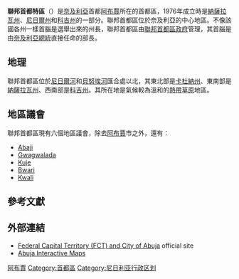 {{Infobox settlement
<!-- See Template:Infobox settlement for additional fields and descriptions -->
| name                    = 聯邦首都區
| official_name           =
| type                    = [[奈及利亞行政區劃|區]]
| image_skyline           =
| image_alt               =
| image_caption           =
| image_flag              =
| flag_alt                = Flag of Federal Capital Territory
| image_seal              = NG-FC.jpg
| seal_size               = frameless
| seal_alt                = Seal of Federal Capital Territory
| nickname                = Centre of Unity
| image_map               = Nigeria Federal Capital Territory map.png
| map_alt                 =
| map_caption             = 在奈及利亞的位置
| latd  = 8|latm  =  50|latNS  = N
| longd =  7|longm =  10|longEW = E
| coor_pinpoint           =
| coordinates_type        = region:NG_type:adm1st
| coordinates_display     = inline,title
| coordinates_footnotes   =
| coordinates_region      = NG
| subdivision_type        = [[國家|國家]]
| subdivision_name        = {{flag|Nigeria}}
| established_title       =          成立於
| established_date        = 1976年2月3日
| seat_type               =       首府
| seat                    = [[阿布賈|阿布賈]]
| government_footnotes    =
| leader_party            = [[人民民主黨_(奈及利亞)|PDP]]
| leader_title            = Minister
| leader_name             = [[巴拉·穆罕默德|巴拉·穆罕默德]]
| leader_title1           = <!-- [[Senate_of_Nigeria|Senators]] -->
| leader_name1            =
| leader_title2           = <!-- [[Nigerian_House_of_Representatives|Representatives]] -->
| leader_name2            =
| unit_pref               = Metric<!-- or US or UK -->
| area_footnotes          =
| area_total_km2          = 7315
| area_rank               =
| area_note               =
| elevation_footnotes     =
| elevation_m             =
| population_footnotes    = {{ref|prelim|1}}
| population_total        = 2,238,800
| population_as_of        = 2011年人口预计
| population_est          =
| pop_est_as_of           =
| population_rank         =
| population_density_km2  = auto
| population_note         =
| demographics_type1      = [[按國內生產總值劃分的奈及利亞各州|GDP (PPP)]]
| demographics1_footnotes =
| demographics1_title1    = 年份
| demographics1_info1     = 2007
| demographics1_title2    = 總
| demographics1_info2     = $50.1億<ref name="C-GIDD GDP">{{cite web|url=http://www.cgidd.com|publisher=Canback Dangel|title=C-GIDD (Canback Global Income Distribution Database)|accessdate=2008-08-20|archive-date=2012-03-11|archive-url=https://www.webcitation.org/665kvq69j?url=http://www.cgidd.com/|dead-url=no}}</ref>
| demographics1_title3    = 人均
| demographics1_info3     = $3,285<ref name="C-GIDD GDP" />
| timezone1               = [[西非時間|WAT]]
| utc_offset1             = +1
| postal_code_type        =
| postal_code             =
| area_code_type          =
| area_code               =
| iso_code                = [[ISO_3166-2:NG|NG-FC]]
| website                 = [https://web.archive.org/web/20060509165241/http://www.fct.gov.ng/ fct.gov.ng]
| footnotes               = {{note|prelim|1}} Preliminary results
}}

'''聯邦首都特區'''（{{lang-en|'''Federal Capital Territory'''}}）是[[奈及利亞|奈及利亞]]首都[[阿布賈|阿布賈]]所在的首都區，1976年成立時是[[納薩拉瓦州|納薩拉瓦州]]、[[尼日爾州|尼日爾州]]和[[科吉州|科吉州]]的一部分。聯邦首都區位於奈及利亞的中心地區。不像該國各州一樣首腦是選舉出來的州長，聯邦首都區由[[聯邦首都區政府|聯邦首都區政府]]管理，其首腦是由[[奈及利亞總統|奈及利亞總統]]直接任命的部長。

==地理==
聯邦首都區位於[[尼日爾河|尼日爾河]]和[[貝努埃河|貝努埃河]]匯合處以北，其東北部是[[卡杜納州|卡杜納州]]、東南部是[[納薩拉瓦州|納薩拉瓦州]]、西南部是[[科吉州|科吉州]]。其所在地是氣候較為溫和的[[熱帶草原|熱帶草原]]地區。

==地區議會==
聯邦首都區現有六個地區議會，除去[[阿布賈|阿布賈]]市之外，還有：
{{div col|colwidth=30em}}
* [[Abaji|Abaji]]
* [[Gwagwalada|Gwagwalada]]
* [[Kuje|Kuje]]
* [[Bwari|Bwari]]
* [[Kwali|Kwali]]
{{Div col end}}

==參考文獻==
{{reflist}}

==外部連結==

*[https://web.archive.org/web/20060509165241/http://www.fct.gov.ng/ Federal Capital Territory (FCT) and City of Abuja] official site
*[http://www.ceaser-web.com/ Abuja Interactive Maps] {{Wayback|url=http://www.ceaser-web.com/ |date=20140517041748 }}

{{尼日利亚州}}

[[Category:阿布賈|]]
[[Category:首都區|Category:首都區]]
[[Category:尼日利亚行政区划|Category:尼日利亚行政区划]]